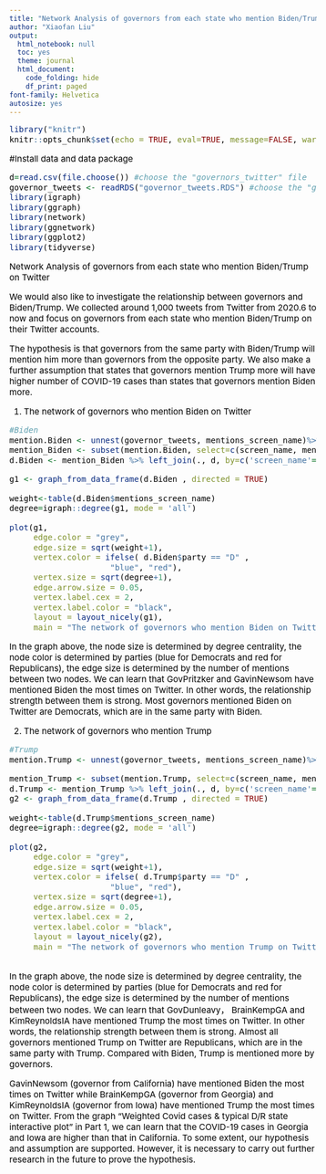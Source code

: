 ---
title: "Network Analysis of governors from each state who mention Biden/Trump on Twitter (Part 4)"
author: "Xiaofan Liu"
output:
  html_notebook: null
  toc: yes
  theme: journal
  html_document:
    code_folding: hide
    df_print: paged
font-family: Helvetica
autosize: yes
---
<style>
body{ /* Normal */
font-size: 15px;
color: black;
}
write {  
line-height: 7em;
}
table { /* Table */
font-size: 12px;
}
h1 { /* Header 1 */
font-size: 30px;
}
h2 { /* Header 2 *
font-size: 26px;
}
h3 { /* Header 3 */
font-size: 22px;
}
code.r{ /* Code block */
font-size: 14px;
}
pre { /* Code block */
font-size: 14px
}
.main-container {
    width: 80%;
    max-width: unset;
}
</style>
```{r import data, echo=TRUE, eval=TRUE, message=FALSE, warning=FALSE}
library("knitr")
knitr::opts_chunk$set(echo = TRUE, eval=TRUE, message=FALSE, warning = FALSE)
```
#Install data and data package
```{r}
d=read.csv(file.choose()) #choose the "governors_twitter" file
governor_tweets <- readRDS("governor_tweets.RDS") #choose the "governor_tweets" file
library(igraph)
library(ggraph)
library(network)
library(ggnetwork)
library(ggplot2)
library(tidyverse) 

```
Network Analysis of governors from each state who mention Biden/Trump on Twitter

We would also like to investigate the relationship between governors and Biden/Trump. We collected around 1,000 tweets from Twitter from 2020.6 to now and focus on governors from each state who mention Biden/Trump on their Twitter accounts.

The hypothesis is that governors from the same party with Biden/Trump will mention him more than governors from the opposite party. We also make a further assumption that states that governors mention Trump more will have higher number of COVID-19 cases than states that governors mention Biden more.

1. The network of governors who mention Biden on Twitter
```{r,fig.height=20,fig.width=20}
#Biden
mention.Biden <- unnest(governor_tweets, mentions_screen_name)%>% filter(mentions_screen_name == "JoeBiden")
mention_Biden <- subset(mention.Biden, select=c(screen_name, mentions_screen_name))
d.Biden <- mention_Biden %>% left_join(., d, by=c('screen_name'='twitter_handle'))

g1 <- graph_from_data_frame(d.Biden , directed = TRUE)

weight<-table(d.Biden$mentions_screen_name)
degree=igraph::degree(g1, mode = 'all')

plot(g1, 
     edge.color = "grey",
     edge.size = sqrt(weight+1),
     vertex.color = ifelse( d.Biden$party == "D" , 
                     "blue", "red"),
     vertex.size = sqrt(degree+1),
     edge.arrow.size = 0.05,
     vertex.label.cex = 2,
     vertex.label.color = "black",
     layout = layout_nicely(g1),
     main = "The network of governors who mention Biden on Twitter")

```
In the graph above, the node size is determined by degree centrality, the node color is determined by parties (blue for Democrats and red for Republicans), the edge size is determined by the number of mentions between two nodes. 
We can learn that GovPritzker and GavinNewsom have mentioned Biden the most times on Twitter. In other words, the relationship strength between them is strong. Most governors mentioned Biden on Twitter are Democrats, which are in the same party with Biden. 

2. The network of governors who mention Trump
```{r,fig.height=20,fig.width=20}
#Trump
mention.Trump <- unnest(governor_tweets, mentions_screen_name)%>% filter(mentions_screen_name == "realDonaldTrump")

mention_Trump <- subset(mention.Trump, select=c(screen_name, mentions_screen_name))
d.Trump <- mention_Trump %>% left_join(., d, by=c('screen_name'='twitter_handle'))
g2 <- graph_from_data_frame(d.Trump , directed = TRUE)

weight<-table(d.Trump$mentions_screen_name)
degree=igraph::degree(g2, mode = 'all')

plot(g2,
     edge.color = "grey",
     edge.size = sqrt(weight+1),
     vertex.color = ifelse( d.Trump$party == "D" , 
                     "blue", "red"),
     vertex.size = sqrt(degree+1), 
     edge.arrow.size = 0.05,
     vertex.label.cex = 2,
     vertex.label.color = "black",
     layout = layout_nicely(g2),
     main = "The network of governors who mention Trump on Twitter")
     
```
In the graph above, the node size is determined by degree centrality, the node color is determined by parties (blue for Democrats and red for Republicans), the edge size is determined by the number of mentions between two nodes. 
We can learn that GovDunleavy， BrainKempGA and  KimReynoldsIA have mentioned Trump the most times on Twitter. In other words, the relationship strength between them is strong. Almost all governors mentioned Trump on Twitter are Republicans, which are in the same party with Trump. Compared with Biden, Trump is mentioned more by governors.

GavinNewsom (governor from California) have mentioned Biden the most times on Twitter while BrainKempGA (governor from Georgia) and KimReynoldsIA (governor from Iowa) have mentioned Trump the most times on Twitter. From the graph "Weighted Covid cases & typical D/R state interactive plot" in Part 1, we can learn that the COVID-19 cases in Georgia and Iowa are higher than that in California. To some extent, our hypothesis and assumption are supported. However, it is necessary to carry out further research in the future to prove the hypothesis.




